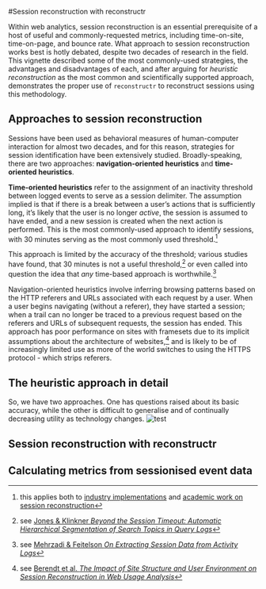 #Session reconstruction with reconstructr
<!--
  %\VignetteIndexEntry{Session Reconstruction}
  %\VignetteEngine{knitr::rmarkdown}
  %\usepackage[utf8]{inputenc}
-->

Within web analytics, session reconstruction is an essential prerequisite of a host of useful and commonly-requested
metrics, including time-on-site, time-on-page, and bounce rate. What approach to session reconstruction works best
is hotly debated, despite two decades of research in the field. This vignette described some of the most
commonly-used strategies, the advantages and disadvantages of each, and after arguing for *heuristic reconstruction*
as the most common and scientifically supported approach, demonstrates the proper use of <code>reconstructr</code>
to reconstruct sessions using this methodology.

## Approaches to session reconstruction
Sessions have been used as behavioral measures of human-computer interaction for almost two decades, and for this reason, strategies for session identification have been extensively studied. Broadly-speaking, there are two approaches:
**navigation-oriented heuristics** and **time-oriented heuristics**.

**Time-oriented heuristics** refer to the assignment of an inactivity threshold between logged events to serve as a session delimiter.  The assumption implied is that if there is a break between a user's actions that is sufficiently long, it's likely that the user is no longer *active*, the session is assumed to have ended, and a new session is created when the next action is performed. This is the most commonly-used approach to identify sessions, with 30 minutes serving as the most commonly used threshold.^[this applies both to [industry implementations](https://support.google.com/analytics/answer/2731565?hl=en) and [academic work on session reconstruction](http://mmc.tudelft.nl/sites/default/files/wsdm2014eickhoff.pdf)]

This approach is limited by the accuracy of the threshold; various studies have found, that 30 minutes
is not a useful threshold,^[see [Jones & Klinkner *Beyond the Session Timeout: Automatic Hierarchical
Segmentation of Search Topics in Query Logs*](http://www.cs.cmu.edu/~rosie/papers/jonesKlinknerCIKM2008.pdf)] or even called into question the idea that *any* time-based approach is worthwhile.^[see [Mehrzadi & Feitelson *On Extracting Session Data from Activity Logs*](http://leibniz.cs.huji.ac.il/tr/1294.pdf)]

Navigation-oriented heuristics involve inferring browsing patterns based on the HTTP referers and URLs associated with each request by a user. When a user begins navigating (without a referer), they have started a session; when a trail can no longer be traced to a previous request based on the referers and URLs of subsequent requests, the session has ended.  This approach has poor performance on sites with framesets due to its implicit assumptions about the architecture of
websites,^[see [Berendt et al. *The Impact of Site Structure and User Environment on Session Reconstruction in Web Usage Analysis*](http://warhol.wiwi.hu-berlin.de/~berendt/Papers/webkdd02_bookversion.pdf)] and is likely to be of increasingly limited use as more of the world switches to using the HTTPS protocol - which strips referers.

## The heuristic approach in detail
So, we have two approaches. One has questions raised about its basic accuracy, while the other is difficult to generalise and of continually decreasing utility as technology changes.
![test](session_clusters.png )

## Session reconstruction with reconstructr

## Calculating metrics from sessionised event data

